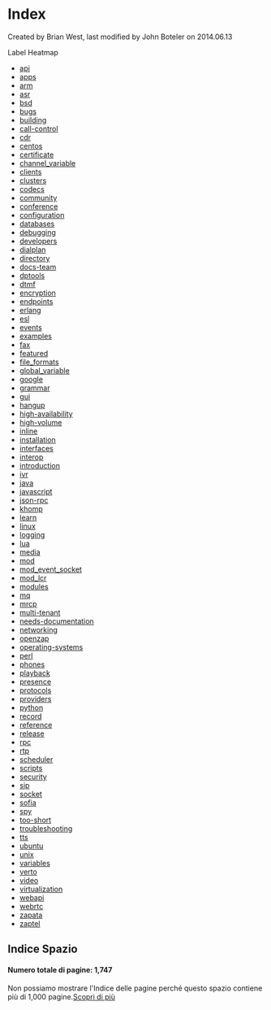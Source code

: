 
# Index 

 Created by  Brian West, last modified by  John Boteler on 2014.06.13

Label Heatmap

* [api](https://freeswitch.org/confluence/label/FREESWITCH/api)
* [apps](https://freeswitch.org/confluence/label/FREESWITCH/apps)
* [arm](https://freeswitch.org/confluence/label/FREESWITCH/arm)
* [asr](https://freeswitch.org/confluence/label/FREESWITCH/asr)
* [bsd](https://freeswitch.org/confluence/label/FREESWITCH/bsd)
* [bugs](https://freeswitch.org/confluence/label/FREESWITCH/bugs)
* [building](https://freeswitch.org/confluence/label/FREESWITCH/building)
* [call-control](https://freeswitch.org/confluence/label/FREESWITCH/call-control)
* [cdr](https://freeswitch.org/confluence/label/FREESWITCH/cdr)
* [centos](https://freeswitch.org/confluence/label/FREESWITCH/centos)
* [certificate](https://freeswitch.org/confluence/label/FREESWITCH/certificate)
* [channel\_variable](https://freeswitch.org/confluence/label/FREESWITCH/channel%5Fvariable)
* [clients](https://freeswitch.org/confluence/label/FREESWITCH/clients)
* [clusters](https://freeswitch.org/confluence/label/FREESWITCH/clusters)
* [codecs](https://freeswitch.org/confluence/label/FREESWITCH/codecs)
* [community](https://freeswitch.org/confluence/label/FREESWITCH/community)
* [conference](https://freeswitch.org/confluence/label/FREESWITCH/conference)
* [configuration](https://freeswitch.org/confluence/label/FREESWITCH/configuration)
* [databases](https://freeswitch.org/confluence/label/FREESWITCH/databases)
* [debugging](https://freeswitch.org/confluence/label/FREESWITCH/debugging)
* [developers](https://freeswitch.org/confluence/label/FREESWITCH/developers)
* [dialplan](https://freeswitch.org/confluence/label/FREESWITCH/dialplan)
* [directory](https://freeswitch.org/confluence/label/FREESWITCH/directory)
* [docs-team](https://freeswitch.org/confluence/label/FREESWITCH/docs-team)
* [dptools](https://freeswitch.org/confluence/label/FREESWITCH/dptools)
* [dtmf](https://freeswitch.org/confluence/label/FREESWITCH/dtmf)
* [encryption](https://freeswitch.org/confluence/label/FREESWITCH/encryption)
* [endpoints](https://freeswitch.org/confluence/label/FREESWITCH/endpoints)
* [erlang](https://freeswitch.org/confluence/label/FREESWITCH/erlang)
* [esl](https://freeswitch.org/confluence/label/FREESWITCH/esl)
* [events](https://freeswitch.org/confluence/label/FREESWITCH/events)
* [examples](https://freeswitch.org/confluence/label/FREESWITCH/examples)
* [fax](https://freeswitch.org/confluence/label/FREESWITCH/fax)
* [featured](https://freeswitch.org/confluence/label/FREESWITCH/featured)
* [file\_formats](https://freeswitch.org/confluence/label/FREESWITCH/file%5Fformats)
* [global\_variable](https://freeswitch.org/confluence/label/FREESWITCH/global%5Fvariable)
* [google](https://freeswitch.org/confluence/label/FREESWITCH/google)
* [grammar](https://freeswitch.org/confluence/label/FREESWITCH/grammar)
* [gui](https://freeswitch.org/confluence/label/FREESWITCH/gui)
* [hangup](https://freeswitch.org/confluence/label/FREESWITCH/hangup)
* [high-availability](https://freeswitch.org/confluence/label/FREESWITCH/high-availability)
* [high-volume](https://freeswitch.org/confluence/label/FREESWITCH/high-volume)
* [inline](https://freeswitch.org/confluence/label/FREESWITCH/inline)
* [installation](https://freeswitch.org/confluence/label/FREESWITCH/installation)
* [interfaces](https://freeswitch.org/confluence/label/FREESWITCH/interfaces)
* [interop](https://freeswitch.org/confluence/label/FREESWITCH/interop)
* [introduction](https://freeswitch.org/confluence/label/FREESWITCH/introduction)
* [ivr](https://freeswitch.org/confluence/label/FREESWITCH/ivr)
* [java](https://freeswitch.org/confluence/label/FREESWITCH/java)
* [javascript](https://freeswitch.org/confluence/label/FREESWITCH/javascript)
* [json-rpc](https://freeswitch.org/confluence/label/FREESWITCH/json-rpc)
* [khomp](https://freeswitch.org/confluence/label/FREESWITCH/khomp)
* [learn](https://freeswitch.org/confluence/label/FREESWITCH/learn)
* [linux](https://freeswitch.org/confluence/label/FREESWITCH/linux)
* [logging](https://freeswitch.org/confluence/label/FREESWITCH/logging)
* [lua](https://freeswitch.org/confluence/label/FREESWITCH/lua)
* [media](https://freeswitch.org/confluence/label/FREESWITCH/media)
* [mod](https://freeswitch.org/confluence/label/FREESWITCH/mod)
* [mod\_event\_socket](https://freeswitch.org/confluence/label/FREESWITCH/mod%5Fevent%5Fsocket)
* [mod\_lcr](https://freeswitch.org/confluence/label/FREESWITCH/mod%5Flcr)
* [modules](https://freeswitch.org/confluence/label/FREESWITCH/modules)
* [mq](https://freeswitch.org/confluence/label/FREESWITCH/mq)
* [mrcp](https://freeswitch.org/confluence/label/FREESWITCH/mrcp)
* [multi-tenant](https://freeswitch.org/confluence/label/FREESWITCH/multi-tenant)
* [needs-documentation](https://freeswitch.org/confluence/label/FREESWITCH/needs-documentation)
* [networking](https://freeswitch.org/confluence/label/FREESWITCH/networking)
* [openzap](https://freeswitch.org/confluence/label/FREESWITCH/openzap)
* [operating-systems](https://freeswitch.org/confluence/label/FREESWITCH/operating-systems)
* [perl](https://freeswitch.org/confluence/label/FREESWITCH/perl)
* [phones](https://freeswitch.org/confluence/label/FREESWITCH/phones)
* [playback](https://freeswitch.org/confluence/label/FREESWITCH/playback)
* [presence](https://freeswitch.org/confluence/label/FREESWITCH/presence)
* [protocols](https://freeswitch.org/confluence/label/FREESWITCH/protocols)
* [providers](https://freeswitch.org/confluence/label/FREESWITCH/providers)
* [python](https://freeswitch.org/confluence/label/FREESWITCH/python)
* [record](https://freeswitch.org/confluence/label/FREESWITCH/record)
* [reference](https://freeswitch.org/confluence/label/FREESWITCH/reference)
* [release](https://freeswitch.org/confluence/label/FREESWITCH/release)
* [rpc](https://freeswitch.org/confluence/label/FREESWITCH/rpc)
* [rtp](https://freeswitch.org/confluence/label/FREESWITCH/rtp)
* [scheduler](https://freeswitch.org/confluence/label/FREESWITCH/scheduler)
* [scripts](https://freeswitch.org/confluence/label/FREESWITCH/scripts)
* [security](https://freeswitch.org/confluence/label/FREESWITCH/security)
* [sip](https://freeswitch.org/confluence/label/FREESWITCH/sip)
* [socket](https://freeswitch.org/confluence/label/FREESWITCH/socket)
* [sofia](https://freeswitch.org/confluence/label/FREESWITCH/sofia)
* [spy](https://freeswitch.org/confluence/label/FREESWITCH/spy)
* [too-short](https://freeswitch.org/confluence/label/FREESWITCH/too-short)
* [troubleshooting](https://freeswitch.org/confluence/label/FREESWITCH/troubleshooting)
* [tts](https://freeswitch.org/confluence/label/FREESWITCH/tts)
* [ubuntu](https://freeswitch.org/confluence/label/FREESWITCH/ubuntu)
* [unix](https://freeswitch.org/confluence/label/FREESWITCH/unix)
* [variables](https://freeswitch.org/confluence/label/FREESWITCH/variables)
* [verto](https://freeswitch.org/confluence/label/FREESWITCH/verto)
* [video](https://freeswitch.org/confluence/label/FREESWITCH/video)
* [virtualization](https://freeswitch.org/confluence/label/FREESWITCH/virtualization)
* [webapi](https://freeswitch.org/confluence/label/FREESWITCH/webapi)
* [webrtc](https://freeswitch.org/confluence/label/FREESWITCH/webrtc)
* [zapata](https://freeswitch.org/confluence/label/FREESWITCH/zapata)
* [zaptel](https://freeswitch.org/confluence/label/FREESWITCH/zaptel)

## Indice Spazio

#### Numero totale di pagine: 1,747

Non possiamo mostrare l'Indice delle pagine perché questo spazio contiene più di 1,000 pagine.[Scopri di più](https://docs.atlassian.com/confluence/docs-713/Page+Index+Macro)


